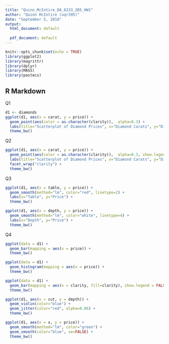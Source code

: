 ---
title: "Quinn_McIntire_DA_6233_2B5_HW1"
author: "Quinn McIntire (uqr395)"
date: "September 5, 2018"
output:
  html_document: default
  
  pdf_document: default
---

```{r setup, include=FALSE}
knitr::opts_chunk$set(echo = TRUE)
library(ggplot2)
library(magrittr)
library(dplyr)
library(MASS)
library(pastecs)
```

## R Markdown

Q1 

```{r}
d1 <- diamonds
ggplot(d1, aes(x = carat, y = price)) +
  geom_point(aes(color = as.character(clarity)),  alpha=0.3) +
  labs(title="Scatterplot of Diamond Prices", x="Diamond Carats", y="Diamond Price") + 
  theme_bw()

```

Q2

```{r}
ggplot(d1, aes(x = carat, y = price)) +
  geom_point(aes(color = as.character(clarity)),  alpha=0.3, show.legend = FALSE) +
  labs(title="Scatterplot of Diamond Prices", x="Diamond Carats", y="Diamond Price") + 
  facet_wrap("clarity") + 
  theme_bw()
```

Q3

```{r}
ggplot(d1, aes(x = table, y = price)) +
  geom_smooth(method="lm", color="red", linetype=2) + 
  labs(x="Table", y="Price") + 
  theme_bw()

```


```{r}
ggplot(d1, aes(x = depth, y = price)) +
  geom_smooth(method="lm", color="white", linetype=4) + 
  labs(x="Depth", y="Price") + 
  theme_bw()
```

Q4
```{r}
ggplot(data = d1) + 
  geom_bar(mapping = aes(x = price)) + 
  theme_bw()
```

```{r}
ggplot(data = d1) + 
  geom_histogram(mapping = aes(x = price)) + 
  theme_bw()
```

```{r}
ggplot(data = d1) + 
  geom_bar(mapping = aes(x = clarity, fill=clarity), show.legend = FALSE) + 
  theme_bw()
```

```{r}
ggplot(d1, aes(x = cut, y = depth)) + 
  geom_violin(color="blue") +
  geom_jitter(color="red", alpha=0.06) + 
  theme_bw()
```

```{r}
ggplot(d1, aes(x = x, y = price)) +
  geom_smooth(method="lm", color="green") +
  geom_smooth(color="blue", se=FALSE) + 
  theme_bw()
```

